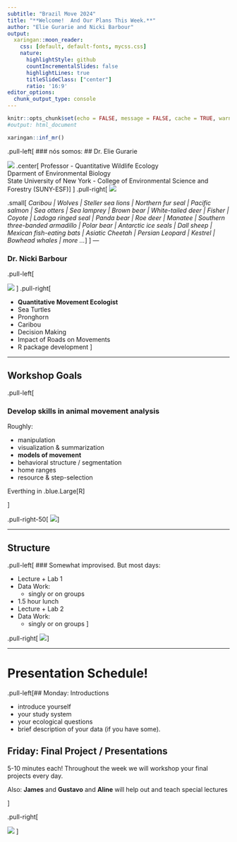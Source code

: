 ```yaml
---
subtitle: "Brazil Move 2024"
title: "**Welcome!  And Our Plans This Week.**"
author: "Elie Gurarie and Nicki Barbour"
output: 
  xaringan::moon_reader:
    css: [default, default-fonts, mycss.css]
    nature:
      highlightStyle: github
      countIncrementalSlides: false
      highlightLines: true
      titleSlideClass: ["center"]
      ratio: '16:9'
editor_options: 
  chunk_output_type: console
---
```


```r
knitr::opts_chunk$set(echo = FALSE, message = FALSE, cache = TRUE, warning = FALSE, las = 1, dpi = 200)
#output: html_document
```

```r
xaringan::inf_mr()
```


.pull-left[
### nós somos:
## Dr. Elie Gurarie

![](https://eligurarie.github.io/EFB390/lectures/Lecture00/Eliezer.jpg)
.center[
Professor - Quantitative Wildlife Ecology<br>
Dparment of Environmental Biology<br>
State University of New York - College of Environmental Science and Forestry (SUNY-ESF)
]
]
.pull-right[
![](https://eligurarie.github.io/EFB390/lectures/Lecture00/GurarieWordCloud.png)

.small[
*Caribou | Wolves | Steller sea lions | Northern fur seal | Pacific salmon | Sea otters | Sea lamprey | Brown bear | White-tailed deer | Fisher | Coyote | Ladoga ringed seal | Panda bear | Roe deer | Manatee | Southern three-banded  armadillo | Polar bear | Antarctic ice seals | Dall sheep | Mexican fish-eating bats | Asiatic Cheetah | Persian Leopard | Kestrel | Bowhead whales | more ...*
]
]
---

### Dr. Nicki Barbour

.pull-left[

![](https://barb3800.github.io/WebsiteofNicki/Pacuare_NB.jpg)
]
.pull-right[

- **Quantitative Movement Ecologist**
- Sea Turtles
- Pronghorn
- Caribou
- Decision Making
- Impact of Roads on Movements
- R package development
]

---

## Workshop Goals
.pull-left[

### Develop skills in animal movement analysis

Roughly: 

- manipulation
- visualization & summarization
- **models of movement**
- behavioral structure / segmentation
- home ranges
- resource & step-selection

Everthing in .blue.Large[R]

]

.pull-right-50[ ![](images/ssl_moving.jpg)
]


---

## Structure

.pull-left[
### Somewhat improvised. But most days:

- Lecture + Lab 1
- Data Work:
  - singly or on groups
- 1.5 hour lunch
- Lecture + Lab 2
- Data Work:
  - singly or on groups
]

.pull-right[
![](images/whale_tail.jpg)
]

---
# Presentation Schedule!
.pull-left[## Monday: Introductions

- introduce yourself
- your study system
- your ecological questions
- brief description of your data (if you have some). 

## Friday: Final Project / Presentations

5-10 minutes each! 
Throughout the week we will workshop your final projects every day. 

Also: **James** and **Gustavo** and **Aline** will help out and  teach special lectures

]

.pull-right[

![](images/Muybridge_Kitty.png)
]





